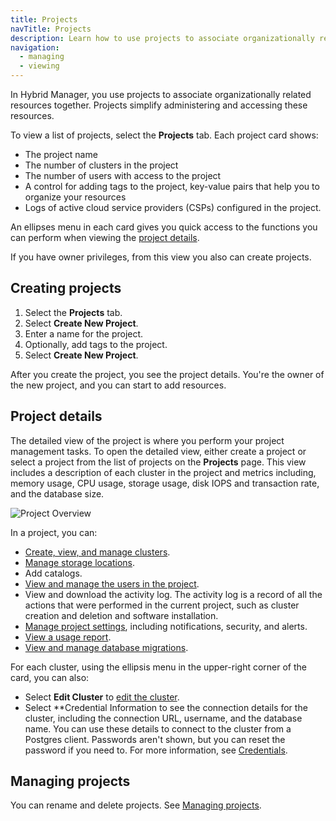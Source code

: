 ```yaml
---
title: Projects
navTitle: Projects
description: Learn how to use projects to associate organizationally related resources with Hybrid Manager.
navigation:
  - managing
  - viewing
---
```


In Hybrid Manager, you use projects to associate organizationally related resources together. Projects simplify administering and accessing these resources.

To view a list of projects, select the **Projects** tab. Each project card shows:

- The project name
- The number of clusters in the project
- The number of users with access to the project
- A control for adding tags to the project, key-value pairs that help you to organize your resources
- Logs of active cloud service providers (CSPs) configured in the project.

An ellipses menu in each card gives you quick access to the functions you can perform when viewing the [project details](#project-details).

If you have owner privileges, from this view you also can create projects. 

## Creating projects

1. Select the **Projects** tab.
1. Select **Create New Project**.
1. Enter a name for the project. 
1. Optionally, add tags to the project.
1. Select **Create New Project**.

After you create the project, you see the project details. You're the owner of the new project, and you can start to add resources.

## Project details

The detailed view of the project is where you perform your project management tasks. To open the detailed view, either create a project or select a project from the list of projects on the **Projects** page. This view includes a description of each cluster in the project and metrics including, memory usage, CPU usage, storage usage, disk IOPS and transaction rate, and the database size.

![Project Overview](../../images/project-overview.png)

In a project, you can:

- [Create, view, and manage clusters](../cluster_management/).
- [Manage storage locations](storage-locations.mdx).
- Add catalogs.
- [View and manage the users in the project](../monitoring/mon_ext_dbs/mon_with_agent/create_machine_user.mdx).
- View and download the activity log. The activity log is a record of all the actions that were performed in the current project, such as cluster creation and deletion and software installation.
- [Manage project settings](settings/), including notifications, security, and alerts.
- [View a usage report](usage-report.mdx).
- [View and manage database migrations](../../using_hybrid_manager/migration/migrate/).


For each cluster, using the ellipsis menu in the upper-right corner of the card, you can also:

- Select **Edit Cluster** to [edit the cluster](../cluster_management/manage-clusters/edit-clusters.mdx).
- Select **Credential Information to see the connection details for the cluster, including the connection URL, username, and the database name. You can use these details to connect to the cluster from a Postgres client. Passwords aren't shown, but you can reset the password if you need to. For more information, see [Credentials](../../using_hybrid_manager/migration/migrate/credentials.mdx).

## Managing projects

You can rename and delete projects. See [Managing projects](managing.mdx).